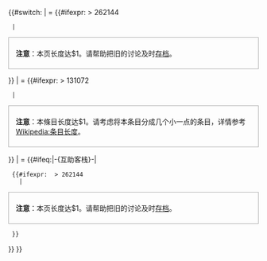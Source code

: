 {{#switch:{{NAMESPACE}}
|{{TALKSPACE}} = {{#ifexpr: {{formatnum:$2|R}} > 262144
  |<div id="longpagewarning" style="margin: 0 0 1em; padding: .5em 1em; vertical-align: middle; border: solid #aaaaaa 1px">'''注意'''：本页长度达$1。请帮助把旧的讨论及时[[Help:如何將討論頁存檔|存档]]。</div>
}}
|{{ns:0}} = {{#ifexpr: {{formatnum:$2|R}} > 131072
  |<div id="longpagewarning" style="margin: 0 0 1em; padding: .5em 1em; vertical-align: middle; border: solid #aaaaaa 1px">'''注意'''：本條目长度达$1。请考虑将本条目分成几个小一点的条目，详情参考[[Wikipedia:条目长度|Wikipedia:条目长度]]。</div>
}}
|{{ns:4}} = {{#ifeq:{{BASEPAGENAME}}|-{互助客栈}-|
  {{#ifexpr: {{formatnum:$2|R}} > 262144
    |<div id="longpagewarning" style="margin: 0 0 1em; padding: .5em 1em; vertical-align: middle; border: solid #aaaaaa 1px">'''注意'''：本页长度达$1。请帮助把旧的讨论及时[[Help:如何將互助客棧存檔|存档]]。</div>
  }}
}}
}}